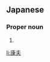 ==Japanese==
{{ja-kanjitab|やす|お}}

===Proper noun===
{{ja-pos|やすお|proper}}

# {{given name|male|lang=ja|sort=やすお}}

[[li:康夫]]